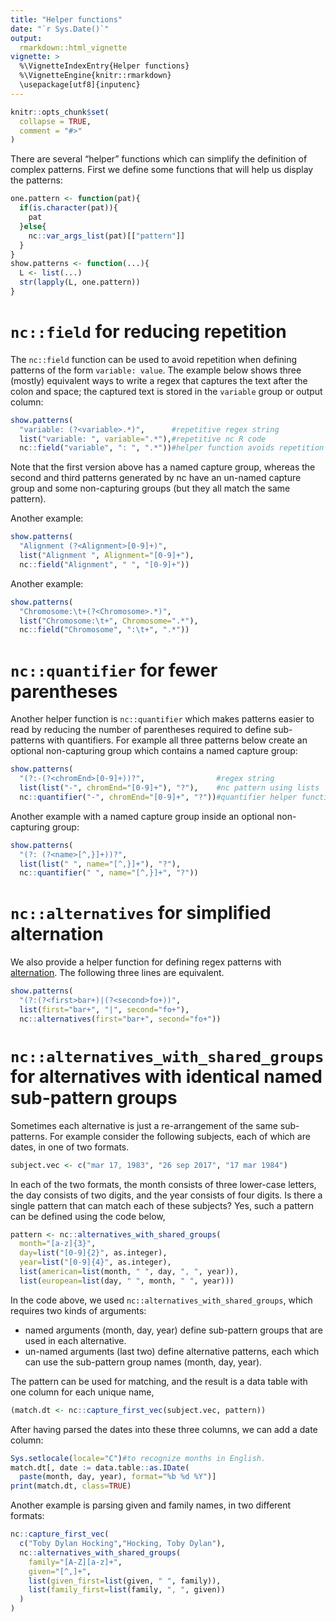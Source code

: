 ---
title: "Helper functions"
date: "`r Sys.Date()`"
output:
  rmarkdown::html_vignette
vignette: >
  %\VignetteIndexEntry{Helper functions}
  %\VignetteEngine{knitr::rmarkdown}
  \usepackage[utf8]{inputenc}
---

```{r setup, include = FALSE}
knitr::opts_chunk$set(
  collapse = TRUE,
  comment = "#>"
)
```

There are several "helper" functions which can simplify the definition
of complex patterns. First we define some functions that will help us
display the patterns:

```{r}
one.pattern <- function(pat){
  if(is.character(pat)){
    pat
  }else{
    nc::var_args_list(pat)[["pattern"]]
  }
}
show.patterns <- function(...){
  L <- list(...)
  str(lapply(L, one.pattern))
}
```

# `nc::field` for reducing repetition

The `nc::field` function can be used to avoid repetition when defining
patterns of the form `variable: value`. The example below shows three
(mostly) equivalent ways to write a regex that captures the text after
the colon and space; the captured text is stored in the `variable`
group or output column:

```{r}
show.patterns(
  "variable: (?<variable>.*)",      #repetitive regex string
  list("variable: ", variable=".*"),#repetitive nc R code
  nc::field("variable", ": ", ".*"))#helper function avoids repetition
```

Note that the first version above has a named capture group, whereas
the second and third patterns generated by nc have an un-named capture
group and some non-capturing groups (but they all match the same
pattern).

Another example:

```{r}
show.patterns(
  "Alignment (?<Alignment>[0-9]+)",
  list("Alignment ", Alignment="[0-9]+"),
  nc::field("Alignment", " ", "[0-9]+"))
```

Another example:

```{r}
show.patterns(
  "Chromosome:\t+(?<Chromosome>.*)",
  list("Chromosome:\t+", Chromosome=".*"),
  nc::field("Chromosome", ":\t+", ".*"))
```

# `nc::quantifier` for fewer parentheses

Another helper function is `nc::quantifier` which makes patterns
easier to read by reducing the number of parentheses required to
define sub-patterns with quantifiers. For example all three patterns
below create an optional non-capturing group which contains a named
capture group:

```{r}
show.patterns(
  "(?:-(?<chromEnd>[0-9]+))?",                #regex string
  list(list("-", chromEnd="[0-9]+"), "?"),    #nc pattern using lists
  nc::quantifier("-", chromEnd="[0-9]+", "?"))#quantifier helper function
```

Another example with a named capture group inside an optional
non-capturing group:

```{r}
show.patterns(
  "(?: (?<name>[^,}]+))?",
  list(list(" ", name="[^,}]+"), "?"),
  nc::quantifier(" ", name="[^,}]+", "?"))
```

# `nc::alternatives` for simplified alternation

We also provide a helper function for defining regex patterns with
[alternation](https://www.regular-expressions.info/alternation.html). The
following three lines are equivalent.

```{r}
show.patterns(
  "(?:(?<first>bar+)|(?<second>fo+))",
  list(first="bar+", "|", second="fo+"),
  nc::alternatives(first="bar+", second="fo+"))
```

# `nc::alternatives_with_shared_groups` for alternatives with identical named sub-pattern groups

Sometimes each alternative is just a re-arrangement of the same
sub-patterns. For example consider the following subjects, each of
which are dates, in one of two formats.

```{r}
subject.vec <- c("mar 17, 1983", "26 sep 2017", "17 mar 1984")
```

In each of the two formats, the month consists of three lower-case
letters, the day consists of two digits, and the year consists of four
digits. Is there a single pattern that can match each of these
subjects? Yes, such a pattern can be defined using the code below,

```{r}
pattern <- nc::alternatives_with_shared_groups(
  month="[a-z]{3}",
  day=list("[0-9]{2}", as.integer),
  year=list("[0-9]{4}", as.integer),
  list(american=list(month, " ", day, ", ", year)),
  list(european=list(day, " ", month, " ", year)))
```

In the code above, we used `nc::alternatives_with_shared_groups`,
which requires two kinds of arguments:

* named arguments (month, day, year) define sub-pattern groups that
  are used in each alternative.
* un-named arguments (last two) define alternative patterns, each
  which can use the sub-pattern group names (month, day, year).

The pattern can be used for matching, and the result is a data table
with one column for each unique name, 

```{r}
(match.dt <- nc::capture_first_vec(subject.vec, pattern))
```

After having parsed the dates into these three columns, we can add a
date column:

```{r}
Sys.setlocale(locale="C")#to recognize months in English.
match.dt[, date := data.table::as.IDate(
  paste(month, day, year), format="%b %d %Y")]
print(match.dt, class=TRUE)
```

Another example is parsing given and family names, in two different
formats:

```{r}
nc::capture_first_vec(
  c("Toby Dylan Hocking","Hocking, Toby Dylan"),
  nc::alternatives_with_shared_groups(
    family="[A-Z][a-z]+",
    given="[^,]+",
    list(given_first=list(given, " ", family)),
    list(family_first=list(family, ", ", given))
  )
)
```
